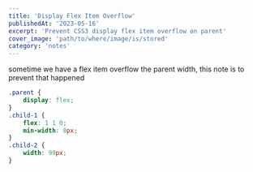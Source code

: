 ```yaml
---
title: 'Display Flex Item Overflow'
publishedAt: '2023-05-16'
excerpt: 'Prevent CSS3 display flex item overflow on parent'
cover_image: 'path/to/where/image/is/stored'
category: 'notes'
---
```


sometime we have a flex item overflow the parent width, this note is to prevent that happened

```css
.parent {
    display: flex;
}
.child-1 {
    flex: 1 1 0;
    min-width: 0px;
}
.child-2 {
    width: 99px;
}
```